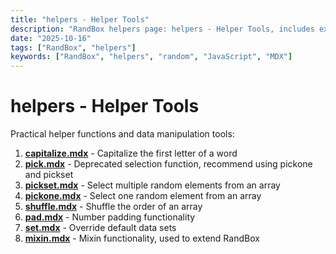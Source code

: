 ```yaml
---
title: "helpers - Helper Tools"
description: "RandBox helpers page: helpers - Helper Tools, includes examples and docs."
date: "2025-10-16"
tags: ["RandBox", "helpers"]
keywords: ["RandBox", "helpers", "random", "JavaScript", "MDX"]
---
```


# helpers - Helper Tools

Practical helper functions and data manipulation tools:

1. **[capitalize.mdx](/en/docs/helpers/capitalize)** - Capitalize the first letter of a word
2. **[pick.mdx](/en/docs/helpers/pick)** - Deprecated selection function, recommend using pickone and pickset
3. **[pickset.mdx](/en/docs/helpers/pickset)** - Select multiple random elements from an array
4. **[pickone.mdx](/en/docs/helpers/pickone)** - Select one random element from an array
5. **[shuffle.mdx](/en/docs/helpers/shuffle)** - Shuffle the order of an array
6. **[pad.mdx](/en/docs/helpers/pad)** - Number padding functionality
7. **[set.mdx](/en/docs/helpers/set)** - Override default data sets
8. **[mixin.mdx](/en/docs/helpers/mixin)** - Mixin functionality, used to extend RandBox